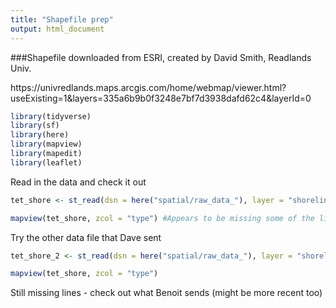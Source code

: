 ```yaml
---
title: "Shapefile prep"
output: html_document
---
```


###Shapefile downloaded from ESRI, created by David Smith, Readlands Univ. 

https://univredlands.maps.arcgis.com/home/webmap/viewer.html?useExisting=1&layers=335a6b9b0f3248e7bf7d3938dafd62c4&layerId=0

```r
library(tidyverse)
library(sf)
library(here)
library(mapview)
library(mapedit)
library(leaflet)

```

Read in the data and check it out
```r

tet_shore <- st_read(dsn = here("spatial/raw_data_"), layer = "shorelines2011")

mapview(tet_shore, zcol = "type") #Appears to be missing some of the lines?
```

Try the other data file that Dave sent

```r
tet_shore_2 <- st_read(dsn = here("spatial/raw_data_"), layer = "shorelines2011_2")

mapview(tet_shore, zcol = "type")

```

Still missing lines - check out what Benoit sends (might be more recent too)
